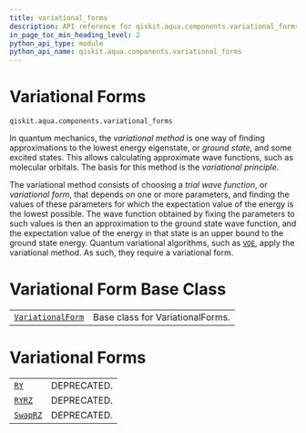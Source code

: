 ```yaml
---
title: variational_forms
description: API reference for qiskit.aqua.components.variational_forms
in_page_toc_min_heading_level: 2
python_api_type: module
python_api_name: qiskit.aqua.components.variational_forms
---
```


<span id="module-qiskit.aqua.components.variational_forms" />

<span id="qiskit-aqua-components-variational-forms" />

# Variational Forms

`qiskit.aqua.components.variational_forms`

In quantum mechanics, the *variational method* is one way of finding approximations to the lowest energy eigenstate, or *ground state*, and some excited states. This allows calculating approximate wave functions, such as molecular orbitals. The basis for this method is the *variational principle*.

The variational method consists of choosing a *trial wave function*, or *variational form*, that depends on one or more parameters, and finding the values of these parameters for which the expectation value of the energy is the lowest possible. The wave function obtained by fixing the parameters to such values is then an approximation to the ground state wave function, and the expectation value of the energy in that state is an upper bound to the ground state energy. Quantum variational algorithms, such as [`VQE`](qiskit.aqua.algorithms.VQE "qiskit.aqua.algorithms.VQE"), apply the variational method. As such, they require a variational form.

# Variational Form Base Class

|                                                                                                                                          |                                  |
| ---------------------------------------------------------------------------------------------------------------------------------------- | -------------------------------- |
| [`VariationalForm`](qiskit.aqua.components.variational_forms.VariationalForm "qiskit.aqua.components.variational_forms.VariationalForm") | Base class for VariationalForms. |

# Variational Forms

|                                                                                                               |             |
| ------------------------------------------------------------------------------------------------------------- | ----------- |
| [`RY`](qiskit.aqua.components.variational_forms.RY "qiskit.aqua.components.variational_forms.RY")             | DEPRECATED. |
| [`RYRZ`](qiskit.aqua.components.variational_forms.RYRZ "qiskit.aqua.components.variational_forms.RYRZ")       | DEPRECATED. |
| [`SwapRZ`](qiskit.aqua.components.variational_forms.SwapRZ "qiskit.aqua.components.variational_forms.SwapRZ") | DEPRECATED. |

